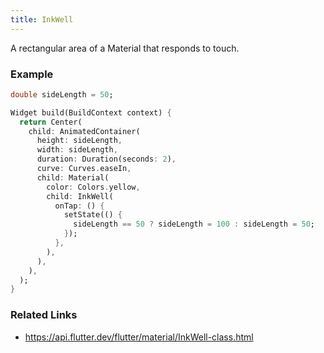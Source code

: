 ```yaml
---
title: InkWell
---
```


A rectangular area of a Material that responds to touch.

### Example

```dart liveslice=InkWell
double sideLength = 50;

Widget build(BuildContext context) {
  return Center(
    child: AnimatedContainer(
      height: sideLength,
      width: sideLength,
      duration: Duration(seconds: 2),
      curve: Curves.easeIn,
      child: Material(
        color: Colors.yellow,
        child: InkWell(
          onTap: () {
            setState(() {
              sideLength == 50 ? sideLength = 100 : sideLength = 50;
            });
          },
        ),
      ),
    ),
  );
}
```


### Related Links
- https://api.flutter.dev/flutter/material/InkWell-class.html
